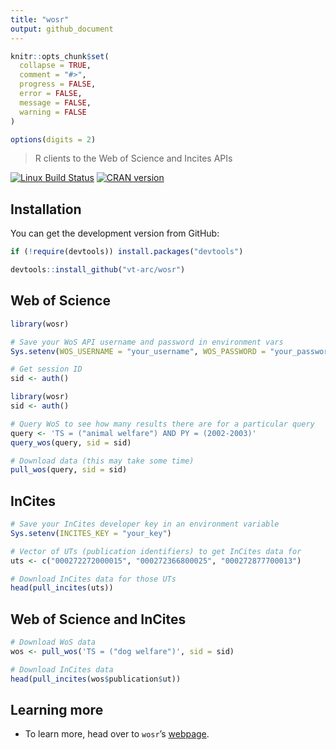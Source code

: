 ```yaml
---
title: "wosr"
output: github_document
---
```


```r
knitr::opts_chunk$set(
  collapse = TRUE,
  comment = "#>",
  progress = FALSE,
  error = FALSE, 
  message = FALSE,
  warning = FALSE
)

options(digits = 2)
```

> R clients to the Web of Science and Incites APIs

[![Linux Build Status](https://travis-ci.org/vt-arc/wosr.svg?branch=master)](https://travis-ci.org/vt-arc/wosr) 
[![CRAN version](http://www.r-pkg.org/badges/version/wosr)](https://cran.r-project.org/package=wosr)

## Installation

You can get the development version from GitHub:

```r
if (!require(devtools)) install.packages("devtools")

devtools::install_github("vt-arc/wosr")
```

## Web of Science

```r
library(wosr)

# Save your WoS API username and password in environment vars
Sys.setenv(WOS_USERNAME = "your_username", WOS_PASSWORD = "your_password")

# Get session ID
sid <- auth()
```

```r
library(wosr)
sid <- auth()
```

```r
# Query WoS to see how many results there are for a particular query
query <- 'TS = ("animal welfare") AND PY = (2002-2003)'
query_wos(query, sid = sid)
```

```r
# Download data (this may take some time)
pull_wos(query, sid = sid)
```

## InCites

```r
# Save your InCites developer key in an environment variable
Sys.setenv(INCITES_KEY = "your_key")
```

```r
# Vector of UTs (publication identifiers) to get InCites data for
uts <- c("000272272000015", "000272366800025", "000272877700013")

# Download InCites data for those UTs
head(pull_incites(uts))
```

## Web of Science and InCites

```r
# Download WoS data
wos <- pull_wos('TS = ("dog welfare")', sid = sid)

# Download InCites data
head(pull_incites(wos$publication$ut))
```

## Learning more

* To learn more, head over to `wosr`'s [webpage](https://vt-arc.github.io/wosr/index.html). 
